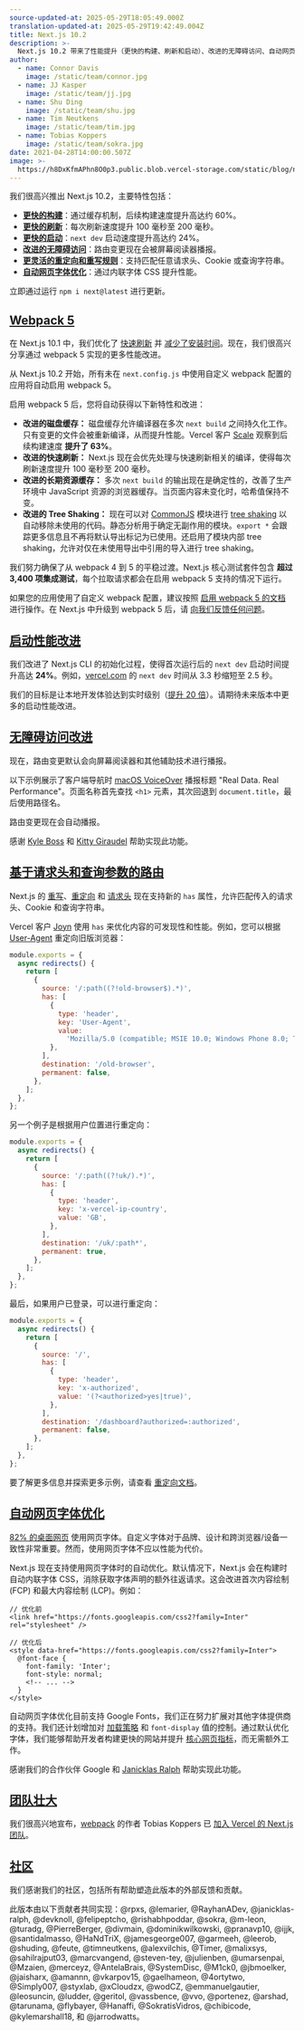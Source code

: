 ```yaml
---
source-updated-at: 2025-05-29T18:05:49.000Z
translation-updated-at: 2025-05-29T19:42:49.004Z
title: Next.js 10.2
description: >-
  Next.js 10.2 带来了性能提升（更快的构建、刷新和启动）、改进的无障碍访问、自动网页字体优化等新特性！
author:
  - name: Connor Davis
    image: /static/team/connor.jpg
  - name: JJ Kasper
    image: /static/team/jj.jpg
  - name: Shu Ding
    image: /static/team/shu.jpg
  - name: Tim Neutkens
    image: /static/team/tim.jpg
  - name: Tobias Koppers
    image: /static/team/sokra.jpg
date: 2021-04-28T14:00:00.507Z
image: >-
  https://h8DxKfmAPhn8O0p3.public.blob.vercel-storage.com/static/blog/next-10-2/twitter-card.png
---
```


我们很高兴推出 Next.js 10.2，主要特性包括：

*   **[更快的构建](#webpack-5)**：通过缓存机制，后续构建速度提升高达约 60%。
*   **[更快的刷新](#webpack-5)**：每次刷新速度提升 100 毫秒至 200 毫秒。
*   **[更快的启动](#improved-startup-performance)**：`next dev` 启动速度提升高达约 24%。
*   **[改进的无障碍访问](#accessibility-improvements)**：路由变更现在会被屏幕阅读器播报。
*   **[更灵活的重定向和重写规则](#routing-based-on-headers-and-query-string-parameters)**：支持匹配任意请求头、Cookie 或查询字符串。
*   **[自动网页字体优化](#automatic-webfont-optimization)**：通过内联字体 CSS 提升性能。

立即通过运行 `npm i next@latest` 进行更新。

[Webpack 5](#webpack-5)
-----------------------

在 Next.js 10.1 中，我们优化了 [快速刷新](/blog/next-10-1#3x-faster-refresh) 并 [减少了安装时间](/blog/next-10-1#improved-installation-time)。现在，我们很高兴分享通过 webpack 5 实现的更多性能改进。

从 Next.js 10.2 开始，所有未在 `next.config.js` 中使用自定义 webpack 配置的应用将自动启用 webpack 5。

启用 webpack 5 后，您将自动获得以下新特性和改进：

*   **改进的磁盘缓存：** 磁盘缓存允许编译器在多次 `next build` 之间持久化工作。只有变更的文件会被重新编译，从而提升性能。Vercel 客户 [Scale](http://scale.com/) 观察到后续构建速度 **提升了 63%**。
*   **改进的快速刷新：** Next.js 现在会优先处理与快速刷新相关的编译，使得每次刷新速度提升 100 毫秒至 200 毫秒。
*   **改进的长期资源缓存：** 多次 `next build` 的输出现在是确定性的，改善了生产环境中 JavaScript 资源的浏览器缓存。当页面内容未变化时，哈希值保持不变。
*   **改进的 Tree Shaking：** 现在可以对 [CommonJS](https://en.wikipedia.org/wiki/CommonJS) 模块进行 [tree shaking](https://webpack.js.org/guides/tree-shaking/) 以自动移除未使用的代码。静态分析用于确定无副作用的模块。`export *` 会跟踪更多信息且不再将默认导出标记为已使用。还启用了模块内部 tree shaking，允许对仅在未使用导出中引用的导入进行 tree shaking。

我们努力确保了从 webpack 4 到 5 的平稳过渡。Next.js 核心测试套件包含 **超过 3,400 项集成测试**，每个拉取请求都会在启用 webpack 5 支持的情况下运行。

如果您的应用使用了自定义 webpack 配置，建议按照 [启用 webpack 5 的文档](/docs/messages/webpack5) 进行操作。在 Next.js 中升级到 webpack 5 后，请 [向我们反馈任何问题](https://github.com/vercel/next.js/discussions/23498)。

[启动性能改进](#improved-startup-performance)
-------------------------------------------------------------

我们改进了 Next.js CLI 的初始化过程，使得首次运行后的 `next dev` 启动时间提升高达 **24%**。例如，[vercel.com](https://vercel.com) 的 `next dev` 时间从 3.3 秒缩短至 2.5 秒。

我们的目标是让本地开发体验达到实时级别（[提升 20 倍](https://twitter.com/shuding_/status/1378086219708473344)）。请期待未来版本中更多的启动性能改进。

[无障碍访问改进](#accessibility-improvements)
---------------------------------------------------------

现在，路由变更默认会向屏幕阅读器和其他辅助技术进行播报。

以下示例展示了客户端导航时 [macOS VoiceOver](https://www.apple.com/voiceover/info/guide/_1121.html) 播报标题 "Real Data. Real Performance"。页面名称首先查找 `<h1>` 元素，其次回退到 `document.title`，最后使用路径名。

路由变更现在会自动播报。

感谢 [Kyle Boss](https://twitter.com/likeakyleboss) 和 [Kitty Giraudel](https://twitter.com/KittyGiraudel) 帮助实现此功能。

[基于请求头和查询参数的路由](#routing-based-on-headers-and-query-string-parameters)
-------------------------------------------------------------------------------------------------------------

Next.js 的 [重写](/docs/pages/api-reference/next-config-js/rewrites)、[重定向](/docs/pages/api-reference/next-config-js/redirects) 和 [请求头](/docs/pages/api-reference/next-config-js/headers) 现在支持新的 `has` 属性，允许匹配传入的请求头、Cookie 和查询字符串。

Vercel 客户 [Joyn](https://www.joyn.de/) 使用 `has` 来优化内容的可发现性和性能。例如，您可以根据 [User-Agent](https://developer.mozilla.org/docs/Web/HTTP/Headers/User-Agent) 重定向旧版浏览器：

```js filename="next.config.js"
module.exports = {
  async redirects() {
    return [
      {
        source: '/:path((?!old-browser$).*)',
        has: [
          {
            type: 'header',
            key: 'User-Agent',
            value:
              'Mozilla/5.0 (compatible; MSIE 10.0; Windows Phone 8.0; Trident/6.0; IEMobile/10.0; ARM; Touch; Microsoft; Lumia 950)',
          },
        ],
        destination: '/old-browser',
        permanent: false,
      },
    ];
  },
};
```

另一个例子是根据用户位置进行重定向：

```js filename="next.config.js"
module.exports = {
  async redirects() {
    return [
      {
        source: '/:path((?!uk/).*)',
        has: [
          {
            type: 'header',
            key: 'x-vercel-ip-country',
            value: 'GB',
          },
        ],
        destination: '/uk/:path*',
        permanent: true,
      },
    ];
  },
};
```

最后，如果用户已登录，可以进行重定向：

```js filename="next.config.js"
module.exports = {
  async redirects() {
    return [
      {
        source: '/',
        has: [
          {
            type: 'header',
            key: 'x-authorized',
            value: '(?<authorized>yes|true)',
          },
        ],
        destination: '/dashboard?authorized=:authorized',
        permanent: false,
      },
    ];
  },
};
```

要了解更多信息并探索更多示例，请查看 [重定向文档](/docs/pages/api-reference/next-config-js/redirects#header-cookie-and-query-matching)。

[自动网页字体优化](#automatic-webfont-optimization)
-----------------------------------------------------------------

[82% 的桌面网页](https://almanac.httparchive.org/en/2020/fonts) 使用网页字体。自定义字体对于品牌、设计和跨浏览器/设备一致性非常重要。然而，使用网页字体不应以性能为代价。

Next.js 现在支持使用网页字体时的自动优化。默认情况下，Next.js 会在构建时自动内联字体 CSS，消除获取字体声明的额外往返请求。这会改进首次内容绘制 (FCP) 和最大内容绘制 (LCP)。例如：

```
// 优化前
<link href="https://fonts.googleapis.com/css2?family=Inter" rel="stylesheet" />
 
// 优化后
<style data-href="https://fonts.googleapis.com/css2?family=Inter">
  @font-face {
    font-family: 'Inter';
    font-style: normal;
    <!-- ... -->
  }
</style>
```

自动网页字体优化目前支持 Google Fonts，我们正在努力扩展对其他字体提供商的支持。我们还计划增加对 [加载策略](https://github.com/vercel/next.js/issues/21555) 和 `font-display` 值的控制。通过默认优化字体，我们能够帮助开发者构建更快的网站并提升 [核心网页指标](https://vercel.com/blog/core-web-vitals)，而无需额外工作。

感谢我们的合作伙伴 Google 和 [Janicklas Ralph](https://github.com/janicklas-ralph) 帮助实现此功能。

[团队壮大](#growing-the-team)
-------------------------------------

我们很高兴地宣布，[webpack](https://webpack.js.org/) 的作者 Tobias Koppers 已 [加入 Vercel 的 Next.js 团队](https://x.com/wSokra/status/1381860800533528576)。

[社区](#community)
-----------------------

我们感谢我们的社区，包括所有帮助塑造此版本的外部反馈和贡献。

此版本由以下贡献者共同实现：@rpxs, @lemarier, @RayhanADev, @janicklas-ralph, @devknoll, @felipeptcho, @rishabhpoddar, @sokra, @m-leon, @turadg, @PierreBerger, @divmain, @dominikwilkowski, @pranavp10, @ijjk, @santidalmasso, @HaNdTriX, @jamesgeorge007, @garmeeh, @leerob, @shuding, @feute, @timneutkens, @alexvilchis, @Timer, @malixsys, @sahilrajput03, @marcvangend, @steven-tey, @julienben, @umarsenpai, @Mzaien, @merceyz, @AntelaBrais, @SystemDisc, @M1ck0, @jbmoelker, @jaisharx, @amannn, @vkarpov15, @gaelhameon, @4ortytwo, @Simply007, @styxlab, @xCloudzx, @wodCZ, @emmanuelgautier, @leosuncin, @ludder, @geritol, @vassbence, @vvo, @portenez, @arshad, @tarunama, @flybayer, @Hanaffi, @SokratisVidros, @chibicode, @kylemarshall18, 和 @jarrodwatts。